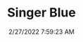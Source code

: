 ---
width: 1333
height: 2000
title: Singer Blue
description: Blue Singer 911 at California Swap Meet
date: 2/27/2022 7:59:23 AM
cameraMake: Sony
cameraModel: ILCE-7M3
lens: FE 35mm F1.4 GM
settingsfStop: f/1.4
settingsISO: ISO 100
settingsShutter: 1/80
settingsFocalLength: 35 mm
---